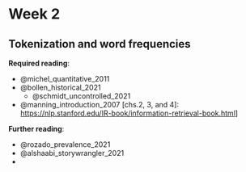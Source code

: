 # Week 2

## Tokenization and word frequencies

**Required reading**:

- @michel_quantitative_2011
- @bollen_historical_2021
  - @schmidt_uncontrolled_2021
- @manning_introduction_2007 [chs.2, 3, and 4]: [https://nlp.stanford.edu/IR-book/information-retrieval-book.html](https://nlp.stanford.edu/IR-book/information-retrieval-book.html)]

**Further reading**:

- @rozado_prevalence_2021
- @alshaabi_storywrangler_2021
- 
